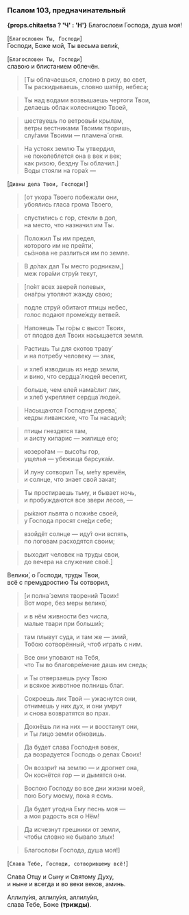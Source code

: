 ### Псалом 103, предначинательный

**{props.chitaetsa ? 'Ч' : 'Н'}** Благослови Господа, душа моя!

[`Благоcловен Ты, Гоcподи`]  
Господи, Боже мой, Ты весьма вели́к,

[`Благоcловен Ты, Гоcподи`]    
славою и блистанием облечён.

> <R>[</R>Ты облачаешься, словно в ризу, во свет,  
> Ты раскидываешь, словно шатёр, небеса;

> Ты над водами возвышаешь чертоги Твои,  
> делаешь облак колесницею Твоей,

> шествуешь по ветровы́м крылам,  
> ветры вестниками Твоими творишь,  
> слу́гами Твоими — пламена́ огня.

> На устоях землю Ты утвердил,  
> не поколеблется она в век и век;  
> как ризою, бездну Ты облачил.<R>]</R>  
Воды стояли на гора́х —

[`Дивны дела Твои, Гоcподи!`]

> <R>[</R>от укора Твоего побежали они,  
> убоялись гласа грома Твоего,

> спустились с гор, стекли в дол,  
> на место, что назначил им Ты.

> Положил Ты им предел,  
> которого им не прейти́,  
> сы́знова не разлиться им по земле.

> В до́лах дал Ты место родникам,<R>]</R>  
меж гора́ми стру́и текут,

> <R>[</R>по́ят всех зверей полевых,  
> она́гры утоляют жажду свою;

> подле струй обитают птицы небес,  
> голос подают проме́жду ветве́й.

> Напояешь Ты го́ры с высот Твоих,  
> от плодов дел Твоих насыщается земля.

> Растишь Ты для скотов траву́  
> и на потребу человеку — злак,

> и хлеб изводишь из недр земли,  
> и вино, что сердца́ людей веселит,

> больше, чем елей нама́слит лик,  
> и хлеб укрепляет сердца́ людей.

> Насыщаются Господни дерева́,  
> кедры ливанские, что Ты насади́л;

> птицы гнездятся там,  
> и аисту кипарис — жилище его;

> козеро́гам — высо́ты гор,  
> ущелья — убежища барсука́м.

> И луну сотворил Ты, ме́ту времён,  
> и солнце, что знает свой закат;

> Ты простираешь тьму, и бывает ночь,  
> и пробуждаются все звери лесов, —

> ры́кают львята о пожи́ве своей,  
> у Господа просят сне́ди себе;

> взойдёт солнце — иду́т они вспять,  
> по логовам расходятся своим;

> выходит человек на труды свои,  
> до вечера на служение своё.<R>]</R>

Велики́, о Господи, труды Твои,  
всё с премудростию Ты сотворил,

> <R>[</R>и полна́ земля творений Твоих!  
> Вот море, без меры велико́,

> и в нём живности без числа,  
> малые твари при больши́х;

> там плывут суда, и там же — змий,  
> Тобою сотворённый, чтоб играть с ним.

> Все они уповают на Тебя,  
> что Ты во благовре́мение дашь им снедь;

> и Ты отверзаешь руку Твою  
> и всякое животное полнишь благ.

> Сокроешь лик Твой — ужаснутся они,  
> отнимешь у них дух, и они умрут  
> и снова возвратятся во прах.

> Дохнёшь ли на них — и восстанут они,  
> и Ты лицо земли обновишь.

> Да будет слава Господня вовек,  
> да возрадуется Господь о делах Своих!

> Он воззри́т на землю — и дрогнет она,  
> Он коснётся гор — и дымятся они.

> Воспою Господу во все дни жизни моей,  
> пою Богу моему, пока я есмь.

> Да будет угодна Ему песнь моя —  
> а моя радость вся о Нём!

> Да исчезнут грешники от земли,  
> чтобы словно не бывало злых!

> Благослови Господа, душа моя!<R>]</R>

[`Cлава Тебе, Гоcподи, cотвоpившему вcё!`]

Слава Отцу и Сыну и Святому Духу,  
и ныне и всегда и во веки веков, аминь.

Аллилу́ия, аллилу́ия, аллилу́ия,  
cлава Тебе, Боже **(тpижды)**.
